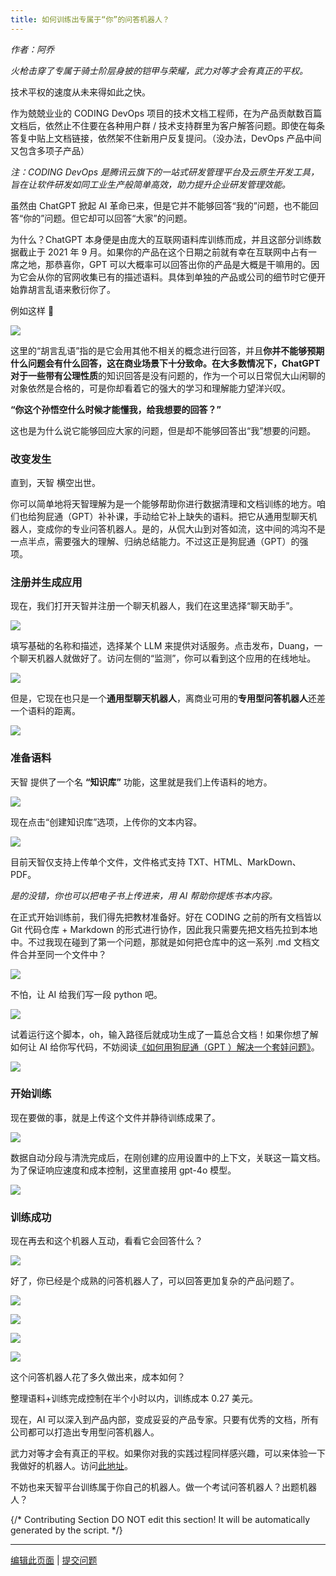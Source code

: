 ```yaml
---
title: 如何训练出专属于“你”的问答机器人？
---
```



_作者：阿乔_

_火枪击穿了专属于骑士阶层身披的铠甲与荣耀，武力对等才会有真正的平权。_

技术平权的速度从未来得如此之快。

作为兢兢业业的 CODING DevOps 项目的技术文档工程师，在为产品贡献数百篇文档后，依然止不住要在各种用户群 / 技术支持群里为客户解答问题。即使在每条答复中贴上文档链接，依然架不住新用户反复提问。（没办法，DevOps 产品中间又包含多项子产品）

_注：CODING DevOps 是腾讯云旗下的一站式研发管理平台及云原生开发工具，旨在让软件研发如同工业生产般简单高效，助力提升企业研发管理效能。_

虽然由 ChatGPT 掀起 AI 革命已来，但是它并不能够回答“我的”问题，也不能回答“你的”问题。但它却可以回答“大家”的问题。

为什么？ChatGPT 本身便是由庞大的互联网语料库训练而成，并且这部分训练数据截止于 2021 年 9 月。如果你的产品在这个日期之前就有幸在互联网中占有一席之地，那恭喜你，GPT 可以大概率可以回答出你的产品是大概是干嘛用的。因为它会从你的官网收集已有的描述语料。具体到单独的产品或公司的细节时它便开始靠胡言乱语来敷衍你了。

例如这样 🔽

![](https://assets-docs.dify.ai/dify-enterprise-mintlify/zh_CN/learn-more/use-cases/f7ddcb5342558d19fd51d7222be5209d.png)

这里的“胡言乱语”指的是它会用其他不相关的概念进行回答，并且**你并不能够预期什么问题会有什么回答，这在商业场景下十分致命。在大多数情况下，ChatGPT 对于一些带有公理性质**的知识回答是没有问题的，作为一个可以日常侃大山闲聊的对象依然是合格的，可是你却看着它的强大的学习和理解能力望洋兴叹。

**“你这个孙悟空什么时候才能懂我，给我想要的回答？”**

这也是为什么说它能够回应大家的问题，但是却不能够回答出“我”想要的问题。

### **改变发生**

直到，天智 横空出世。

你可以简单地将天智理解为是一个能够帮助你进行数据清理和文档训练的地方。咱们也给狗屁通（GPT）补补课，手动给它补上缺失的语料。把它从通用型聊天机器人，变成你的专业问答机器人。是的，从侃大山到对答如流，这中间的鸿沟不是一点半点，需要强大的理解、归纳总结能力。不过这正是狗屁通（GPT）的强项。

### **注册并生成应用**

现在，我们打开天智并注册一个聊天机器人，我们在这里选择“聊天助手”。

![](https://assets-docs.dify.ai/2024/11/8f25c739e69de061496637f08334dd1b.png)

填写基础的名称和描述，选择某个 LLM 来提供对话服务。点击发布，Duang，一个聊天机器人就做好了。访问左侧的“监测”，你可以看到这个应用的在线地址。

![](https://assets-docs.dify.ai/2024/11/15e39d55291a97e59e8349a2f84302ee.png)

但是，它现在也只是一个**通用型聊天机器人**，离商业可用的**专用型问答机器人**还差一个语料的距离。

![](https://assets-docs.dify.ai/dify-enterprise-mintlify/zh_CN/learn-more/use-cases/e753c7f36e8a2f04c8180f771e63431b.png)

### **准备语料**

天智 提供了一个名 **“知识库”** 功能，这里就是我们上传语料的地方。

![](https://assets-docs.dify.ai/2024/11/46204d061fe14ada59735229a85e8d1a.png)

现在点击“创建知识库”选项，上传你的文本内容。

![](https://assets-docs.dify.ai/2024/11/1f35dc6c1b4ee2c307e024fb9755d417.png)

目前天智仅支持上传单个文件，文件格式支持 TXT、HTML、MarkDown、PDF。

_是的没错，你也可以把电子书上传进来，用 AI 帮助你提炼书本内容。_

在正式开始训练前，我们得先把教材准备好。好在 CODING 之前的所有文档皆以 Git 代码仓库 + Markdown 的形式进行协作，因此我只需要先把文档先拉到本地中。不过我现在碰到了第一个问题，那就是如何把仓库中的这一系列 .md 文档文件合并至同一个文件中？

![](https://assets-docs.dify.ai/dify-enterprise-mintlify/zh_CN/learn-more/use-cases/88018cc39f6b1244ffd5a1c11fc8ccbe.png)

不怕，让 AI 给我们写一段 python 吧。

![](https://assets-docs.dify.ai/dify-enterprise-mintlify/zh_CN/learn-more/use-cases/1cfbe712bec52acc0d1ee50d96e809f2.png)

试着运行这个脚本，oh，输入路径后就成功生成了一篇总合文档！如果你想了解如何让 AI 给你写代码，不妨阅读[《如何用狗屁通（GPT ）解决一个套娃问题》](http://mp.weixin.qq.com/s?__biz=MzU2Njg1NDA3Mw==\&mid=2247484248\&idx=1\&sn=50809b40f520c767483e1a7b0eefb9c1\&chksm=fca76b8ecbd0e298e627140d63e7b3383d226ab293a2e8fefa04b5a1ee12f187520560ec1579\&scene=21#wechat_redirect)。

![](https://assets-docs.dify.ai/dify-enterprise-mintlify/zh_CN/learn-more/use-cases/c8dbaf3241dbd50507165524c7ed6451.png)

### **开始训练**

现在要做的事，就是上传这个文件并静待训练成果了。

![](https://assets-docs.dify.ai/dify-enterprise-mintlify/zh_CN/learn-more/use-cases/f66100f8d87ea88b7f2d9be6f4db32c7.jpeg)

数据自动分段与清洗完成后，在刚创建的应用设置中的上下文，关联这一篇文档。为了保证响应速度和成本控制，这里直接用 gpt-4o 模型。

![](https://assets-docs.dify.ai/2024/11/5878266c7a7c8729e44fb660b8108393.png)

### **训练成功**

现在再去和这个机器人互动，看看它会回答什么？

![](https://assets-docs.dify.ai/dify-enterprise-mintlify/zh_CN/learn-more/use-cases/22d5d5621a1b1eedfdf698cdf8a5ac2d.png)

好了，你已经是个成熟的问答机器人了，可以回答更加复杂的产品问题了。

![](https://assets-docs.dify.ai/dify-enterprise-mintlify/zh_CN/learn-more/use-cases/18558406335d11b26717e8b1cf70a673.png)

![](https://assets-docs.dify.ai/dify-enterprise-mintlify/zh_CN/learn-more/use-cases/f81842d0d74050c03cc4895c497a26b9.png)

![](https://assets-docs.dify.ai/dify-enterprise-mintlify/zh_CN/learn-more/use-cases/038e6c5dab7a8625079669b6bfdb6adc.png)

![](https://assets-docs.dify.ai/dify-enterprise-mintlify/zh_CN/learn-more/use-cases/829c51e5c45e149957df7b5531639d2a.png)

这个问答机器人花了多久做出来，成本如何？

整理语料+训练完成控制在半个小时以内，训练成本 0.27 美元。

现在，AI 可以深入到产品内部，变成妥妥的产品专家。只要有优秀的文档，所有公司都可以打造出专用型问答机器人。

武力对等才会有真正的平权。如果你对我的实践过程同样感兴趣，可以来体验一下我做好的机器人。访问[此地址](https://udify.app/chat/F2Y4bKEWbuCb1FTC)。

不妨也来天智平台训练属于你自己的机器人。做一个考试问答机器人？出题机器人？

{/*
Contributing Section
DO NOT edit this section!
It will be automatically generated by the script.
*/}

---

[编辑此页面](https://github.com/langgenius/dify-docs/edit/main/zh-hans/learn-more/use-cases/train-a-qa-chatbot-that-belongs-to-you.mdx) | [提交问题](https://github.com/langgenius/dify-docs/issues/new?template=docs.yml)

